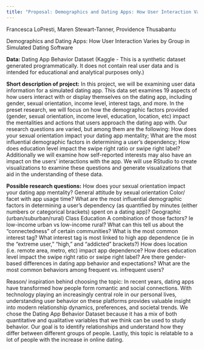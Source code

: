 ```yaml
---
title: "Proposal: Demographics and Dating Apps: How User Interaction Varies by Group in Simulated Dating Software"
---
```


Francesca LoPresti, Maren Stewart-Tanner, Providence Thusabantu

Demographics and Dating Apps: How User Interaction Varies by Group in Simulated Dating Software

**Data:** Dating App Behavior Dataset (Kaggle - This is a synthetic dataset generated programmatically. It does not contain real user data and is intended for educational and analytical purposes only.)

**Short description of project:** 
In this project, we will be examining user data information for a simulated dating app. This data set examines 19 aspects of how users interact with or display themselves on the dating app, including gender, sexual orientation, income level, interest tags, and more. In the preset research, we will focus on how the demographic factors provided (gender, sexual orientation, income level, education, location, etc) impact the mentalities and actions that users approach the dating app with. Our research questions are varied, but among them are the following: How does your sexual orientation impact your dating app mentality; What are the most influential demographic factors in determining a user’s dependency; How does education level impact the swipe right ratio or swipe right label? Additionally we will examine how self-reported interests may also have an impact on the users’ interactions with the app. We will use RStudio to create visualizations to examine these questions and generate visualizations that aid in the understanding of these data. 

**Possible research questions:**
How does your sexual orientation impact your dating app mentality?
General attitude by sexual orientation
Color/ facet with app usage time?
What are the most influential demographic factors in determining a user’s dependency (as quantified by minutes (either numbers or categorical brackets) spent on a dating app)?
Geographic (urban/suburban/rural)
Class
Education
A combination of those factors? Ie low-income urban vs low-income rural?
What can this tell us about the “connectedness” of certain communities? 
What is the most common interest tag?
What interest tag is most linked to high app dependence (ie in the “extreme user,” “high,” and “addicted” brackets?)
How does location (i.e. remote area, metro, etc) impact app dependence? 
How does education level impact the swipe right ratio or swipe right label?
Are there gender-based differences in dating app behavior and expectations?
What are the most common behaviors among frequent vs. infrequent users?






Reason/ inspiration behind choosing the topic: 
In recent years, dating apps have transformed how people form romantic and social connections. With technology playing an increasingly central role in our personal lives, understanding user behavior on these platforms provides valuable insight into modern relationship dynamics, preferences, and societal trends. We chose the Dating App Behavior Dataset because it has a mix of both quantitative and qualitative variables that we think can be used to study behavior. Our goal is to identify relationships and understand how they differ between different groups of people. Lastly, this topic is relatable to a lot of people with the increase in online dating.
